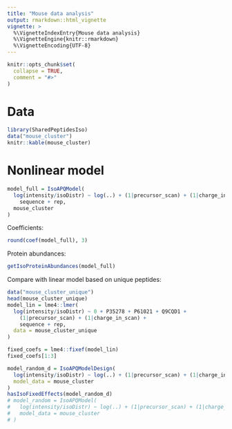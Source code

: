 ```yaml
---
title: "Mouse data analysis"
output: rmarkdown::html_vignette
vignette: >
  %\VignetteIndexEntry{Mouse data analysis}
  %\VignetteEngine{knitr::rmarkdown}
  %\VignetteEncoding{UTF-8}
---
```


```r
knitr::opts_chunk$set(
  collapse = TRUE,
  comment = "#>"
)
```

# Data

```r
library(SharedPeptidesIso)
data("mouse_cluster")
knitr::kable(mouse_cluster)
```

# Nonlinear model

```r
model_full = IsoAPQModel(
  log(intensity/isoDistr) ~ log(..) + (1|precursor_scan) + (1|charge_in_scan) +
    sequence + rep,
  mouse_cluster
)
```

Coefficients:

```r
round(coef(model_full), 3)
```

Protein abundances:

```r
getIsoProteinAbundances(model_full)
```

Compare with linear model based on unique peptides:


```r
data("mouse_cluster_unique")
head(mouse_cluster_unique)
model_lin = lme4::lmer(
  log(intensity/isoDistr) ~ 0 + P35278 + P61021 + Q9CQD1 +
    (1|precursor_scan) + (1|charge_in_scan) +
    sequence + rep,
  data = mouse_cluster_unique
)
```

```r
fixed_coefs = lme4::fixef(model_lin)
fixed_coefs[1:3]
```


```r
model_random_d = IsoAPQModelDesign(
  log(intensity/isoDistr) ~ log(..) + (1|precursor_scan) + (1|charge_in_scan),
  model_data = mouse_cluster
)
hasIsoFixedEffects(model_random_d)
# model_random = IsoAPQModel(
#   log(intensity/isoDistr) ~ log(..) + (1|precursor_scan) + (1|charge_in_scan),
#   model_data = mouse_cluster
# )

```
